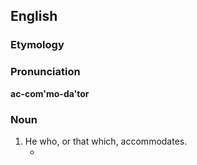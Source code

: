 ==English==

===Etymology===
{{suffix|accomodate|or}}

===Pronunciation===
'''ac-com'mo-da'tor'''
{{rfp|lang=en}}

===Noun===
{{en-noun}}
# He who, or that which, accommodates.
#* {{rfquotek|Warburton}}
